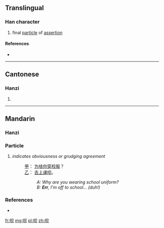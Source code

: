 {{also|唄}}
==Translingual==

===Han character===
{{Han char|rn=30|rad=口|as=04|sn=7|four=|canj=口月人 (RBO), X口月人 (XRBO)}}

# final [[particle]] of [[assertion]]

====References====
* {{Han ref|kx=0181.191|hdz=10589.020|uh=5457|ud=21591}}

----

==Cantonese==

===Hanzi===
{{yue-hanzi|jyut=|y=baai6|tra=唄}}

# {{defn|lang=yue|sort=口04}}

----

==Mandarin==
{{Hani-forms|[[呗]]|[[唄]]}}

===Hanzi===
{{cmn-hanzi|tra=唄|pin=[[bài]] ([[bai4]])|wg=pai<sup>4</sup>}}

===Particle===
{{cmn-particle|s|pin=bei|pint=bei|tra=唄|sim=呗|rs=口04}}

# {{colloquial|lang=cmn|sc=Hans|skey=bei}} ''indicates obviousness or grudging agreement''
#: [[甲]]： [[为啥]][[你]][[穿]][[校服]]？
#: [[乙]]： [[去]][[上课]][[呗]]。
#:: ''A: Why are you wearing school uniform?''
#:: ''B: '''Err''', I'm off to school... (duh!)''

===References===
* {{reference-book | last = Cao | first = Shan (ed.) | year = 2004 | edition = 5th | title = Speaking Chinese: 500 Daily Expressions (实用汉语口语五百局) | language = English/Chinese | publisher = New World Press (新世界出版社) | location = Beijing | id = ISBN 7-80005-385-7}}

[[fr:呗]]
[[mg:呗]]
[[pl:呗]]
[[zh:呗]]